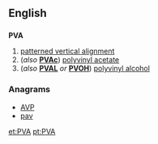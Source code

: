 ==English==

==={{initialism}}===
'''PVA'''
# [[patterned vertical alignment]]
#(''also'' '''[[PVAc]]''') [[polyvinyl acetate]]
#(''also'' '''[[PVAL]]''' ''or'' '''[[PVOH]]''') [[polyvinyl alcohol]]

===Anagrams===
* [[AVP#English|AVP]]
* [[pav#English|pav]]

[[et:PVA]]
[[pt:PVA]]